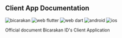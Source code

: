 ## Client App Documentation
![bicarakan](/images/cover.png)
![web flutter](https://img.shields.io/badge/Platform-Flutter-02569B?logo=flutter) ![web dart](https://img.shields.io/badge/Language-Dart-02569B?logo=dart) ![android](https://img.shields.io/badge/Platform-Android-52cc4f?logo=android) ![ios](https://img.shields.io/badge/Platform-iOS-52cc4f?logo=apple)

Official document Bicarakan ID&#x27;s Client Application



<!-- Links -->
[bicarakan]: http://bicarakan.id/
[android]: https://www.android.com/
[ios]: https://www.apple.com/id/ios/ios-15/
[web flutter]: https://flutter.dev
[web dart]: https://dart.dev